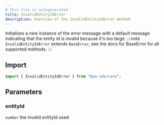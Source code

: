 ```yaml
---
# This file is autogenerated
title: InvalidEntityIdError
description: Overview of the InvalidEntityIdError method
---
```


Initializes a new instance of the error message with a default message indicating that the entity id is invalid because it's too large.
:::note
`InvalidEntityIdError` extends `BaseError`, see the docs for BaseError for all supported methods.
:::

## Import

```ts
import { InvalidEntityIdError } from "@aa-sdk/core";
```

## Parameters

### entityId

`number`
the invalid entityId used
